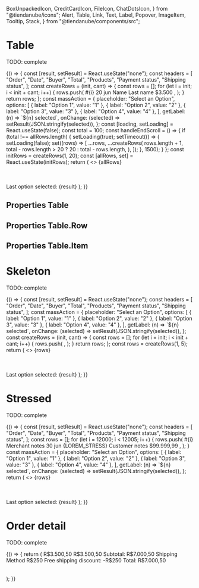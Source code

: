   BoxUnpackedIcon,
  CreditCardIcon,
  FileIcon,
  ChatDotsIcon,
} from "@tiendanube/icons";
  Alert,
  Table,
  Link,
  Text,
  Label,
  Popover,
  ImageItem,
  Tooltip,
  Stack,
} from "@tiendanube/components/src";



<Meta title="Components/Table" component={Table} />

# Table

TODO: complete

<Preview>
  <Story name="default" decorators={[withKnobs, withA11y]}>
    {() => {
      const [result, setResult] = React.useState("none");
      const headers = [
        "Order",
        "Date",
        "Buyer",
        "Total",
        "Products",
        "Payment status",
        "Shipping status",
      ];
      const createRows = (init, cant) => {
        const rows = [];
        for (let i = init; i < init + cant; i++) {
          rows.push(
            <Table.Row key={i} grayed={boolean("grayed rows", false)}>
              <Table.Item rowTitle width={60}>
                <Link
                  key="1"
                  href="https://www.tiendanube.com/"
                  target="_self"
                  appearance="primary"
                >
                  #{i}
                </Link>
              </Table.Item>
              <Table.Item alignRight width={40}>
                <Text key="2">20 jun</Text>
              </Table.Item>
              <Table.Item width={60} trimText>
                <Text key="3">Name Last name</Text>
              </Table.Item>
              <Table.Item width={40} alignRight>
                <Text key="4">$3.500</Text>
              </Table.Item>
              <Table.Item width={100}>
                <Popover
                  key="5"
                  name={i}
                  label="6 products"
                  title={`Order #${i}`}
                >
                  <ImageItem
                    thumbnail="https://images.unsplash.com/photo-1525966222134-fcfa99b8ae77?ixlib=rb-1.2.1&ixid=eyJhcHBfaWQiOjEyMDd9&auto=format&fit=crop&w=943&q=80"
                    link="Product"
                    linkTo="https://www.tiendanube.com/"
                    subtitle="Variant"
                    description="1 x $3.500"
                  />
                  <ImageItem
                    thumbnail="https://images.unsplash.com/photo-1525966222134-fcfa99b8ae77?ixlib=rb-1.2.1&ixid=eyJhcHBfaWQiOjEyMDd9&auto=format&fit=crop&w=943&q=80"
                    link="Product"
                    linkTo="https://www.tiendanube.com/"
                    subtitle="Variant"
                    description="2 x $3.500"
                  />
                  <ImageItem
                    thumbnail="https://images.unsplash.com/photo-1525966222134-fcfa99b8ae77?ixlib=rb-1.2.1&ixid=eyJhcHBfaWQiOjEyMDd9&auto=format&fit=crop&w=943&q=80"
                    link="Product"
                    linkTo="https://www.tiendanube.com/"
                    subtitle="Variant"
                    description="3 x $3.500"
                  />
                </Popover>
              </Table.Item>
              <Table.Item width="auto" extraPadding>
                <Label
                  id="payment-status"
                  icon={CreditCardIcon}
                  label="Awaiting payment"
                  appearance="warning"
                />
              </Table.Item>
              <Table.Item width="auto" extraPadding>
                <Label
                  id="shipping-status"
                  icon={BoxUnpackedIcon}
                  label="Unpacked"
                  appearance="secondary"
                />
              </Table.Item>
            </Table.Row>,
          );
        }
        return rows;
      };
      const massAction = {
        placeholder: "Select an Option",
        options: [
          { label: "Option 1", value: "1" },
          { label: "Option 2", value: "2" },
          { label: "Option 3", value: "3" },
          { label: "Option 4", value: "4" },
        ],
        getLabel: (n) => `${n} selected`,
        onChange: (selected) => setResult(JSON.stringify(selected)),
      };
      const [loading, setLoading] = React.useState(false);
      const total = 100;
      const handleEndScroll = () => {
        if (total !== allRows.length) {
          setLoading(true);
          setTimeout(() => {
            setLoading(false);
            set((rows) => [
              ...rows,
              ...createRows(
                rows.length + 1,
                total - rows.length > 20 ? 20 : total - rows.length,
              ),
            ]);
          }, 1500);
        }
      };
      const initRows = createRows(1, 20);
      const [allRows, set] = React.useState(initRows);
      return (
        <>
          <Table
            headers={boolean("headers", true) ? headers : null}
            massAction={boolean("massAction", true) ? massAction : null}
            ruled={boolean("ruled", true)}
            editMode={boolean("editMode", false)}
            spacing={select("spacing", ["base", "tight"])}
            marginEndScroll={2}
            onEndScroll={handleEndScroll}
            loading={loading}
          >
            {allRows}
          </Table>
          <br />
          <Alert show>Last option selected: {result}</Alert>
        </>
      );
    }}
  </Story>
</Preview>

## Properties Table

<Props of={Table} />

## Properties Table.Row

<Props of={Table.Row.type} />

## Properties Table.Item

<Props of={Table.Item.type} />

# Skeleton

TODO: complete

<Preview>
  <Story name="skeleton" decorators={[withKnobs, withA11y]}>
    {() => {
      const [result, setResult] = React.useState("none");
      const headers = [
        "Order",
        "Date",
        "Buyer",
        "Total",
        "Products",
        "Payment status",
        "Shipping status",
      ];
      const massAction = {
        placeholder: "Select an Option",
        options: [
          { label: "Option 1", value: "1" },
          { label: "Option 2", value: "2" },
          { label: "Option 3", value: "3" },
          { label: "Option 4", value: "4" },
        ],
        getLabel: (n) => `${n} selected`,
        onChange: (selected) => setResult(JSON.stringify(selected)),
      };
      const createRows = (init, cant) => {
        const rows = [];
        for (let i = init; i < init + cant; i++) {
          rows.push(
            <Table.Row key={i}>
              <Table.Item rowTitle width={60}>
                <Link.Skeleton />
              </Table.Item>
              <Table.Item alignRight width={40}>
                <Text.Skeleton />
              </Table.Item>
              <Table.Item width={60} trimText>
                <Text.Skeleton />
              </Table.Item>
              <Table.Item width={40} alignRight>
                <Text.Skeleton />
              </Table.Item>
              <Table.Item width={100}>
                <Popover.Skeleton />
              </Table.Item>
              <Table.Item width="auto" extraPadding>
                <Label.Skeleton />
              </Table.Item>
              <Table.Item width="auto" extraPadding>
                <Label.Skeleton />
              </Table.Item>
            </Table.Row>,
          );
        }
        return rows;
      };
      const rows = createRows(1, 5);
      return (
        <>
          <Table
            headers={headers}
            ruled
            skeleton
            editMode
            massAction={massAction}
          >
            {rows}
          </Table>
          <br />
          <Alert show>Last option selected: {result}</Alert>
        </>
      );
    }}
  </Story>
</Preview>

# Stressed

TODO: complete

<Preview>
  <Story name="stressed" decorators={[withKnobs, withA11y]}>
    {() => {
      const [result, setResult] = React.useState("none");
      const headers = [
        "Order",
        "Date",
        "Buyer",
        "Total",
        "Products",
        "Payment status",
        "Shipping status",
      ];
      const rows = [];
      for (let i = 12000; i < 12005; i++) {
        rows.push(
          <Table.Row key={i}>
            <Table.Item width={60} rowTitle>
              <Stack spacing="tight">
                <Stack.Item>
                  <Link
                    key="1"
                    href="https://www.tiendanube.com/"
                    target="_self"
                    appearance="primary"
                  >
                    #{i}
                  </Link>
                </Stack.Item>
                <Stack.Item>
                  <Tooltip
                    name="merchant-notes"
                    labelIcon={FileIcon}
                    labelText="Merchant notes"
                  >
                    <Text>Merchant notes</Text>
                  </Tooltip>
                </Stack.Item>
              </Stack>
            </Table.Item>
            <Table.Item width={40} alignRight>
              <Text key="2">30 jun</Text>
            </Table.Item>
            <Table.Item width={60} trimText>
              <Stack spacing="tight" align="flex-start">
                <Stack.Item fill>
                  <Text key="3">{LOREM_STRESS}</Text>
                </Stack.Item>
                <Stack.Item>
                  <Tooltip
                    name="customer-notes"
                    labelIcon={ChatDotsIcon}
                    labelText="Customer notes"
                  >
                    <Text>Customer notes</Text>
                  </Tooltip>
                </Stack.Item>
              </Stack>
            </Table.Item>
            <Table.Item width={40} alignRight>
              <Text key="4">$99.999,99</Text>
            </Table.Item>
            <Table.Item width={100}>
              <Popover
                key="5"
                name={i}
                label="20 products"
                title={`Order #${i}`}
              >
                <ImageItem
                  thumbnail="https://images.unsplash.com/photo-1525966222134-fcfa99b8ae77?ixlib=rb-1.2.1&ixid=eyJhcHBfaWQiOjEyMDd9&auto=format&fit=crop&w=943&q=80"
                  link={LOREM_STRESS}
                  linkTo="https://www.tiendanube.com/"
                  subtitle={LOREM_STRESS}
                  description="1 x $3.500"
                />
                <ImageItem
                  thumbnail="https://images.unsplash.com/photo-1525966222134-fcfa99b8ae77?ixlib=rb-1.2.1&ixid=eyJhcHBfaWQiOjEyMDd9&auto=format&fit=crop&w=943&q=80"
                  link={LOREM_STRESS}
                  linkTo="https://www.tiendanube.com/"
                  subtitle={LOREM_STRESS}
                  description="2 x $3.500"
                />
                <ImageItem
                  thumbnail="https://images.unsplash.com/photo-1525966222134-fcfa99b8ae77?ixlib=rb-1.2.1&ixid=eyJhcHBfaWQiOjEyMDd9&auto=format&fit=crop&w=943&q=80"
                  link={LOREM_STRESS}
                  linkTo="https://www.tiendanube.com/"
                  subtitle={LOREM_STRESS}
                  description="3 x $3.500"
                />
              </Popover>
            </Table.Item>
            <Table.Item width="auto" extraPadding>
              <Label
                id="payment-status"
                icon={CreditCardIcon}
                label="Awaiting payment"
                appearance="warning"
              />
            </Table.Item>
            <Table.Item width="auto" extraPadding>
              <Label
                id="shipping-status"
                icon={BoxUnpackedIcon}
                label="Unpacked"
                appearance="secondary"
              />
            </Table.Item>
          </Table.Row>,
        );
      }
      const massAction = {
        placeholder: "Select an Option",
        options: [
          { label: "Option 1", value: "1" },
          { label: "Option 2", value: "2" },
          { label: "Option 3", value: "3" },
          { label: "Option 4", value: "4" },
        ],
        getLabel: (n) => `${n} selected`,
        onChange: (selected) => setResult(JSON.stringify(selected)),
      };
      return (
        <>
          <Table headers={headers} massAction={massAction}>
            {rows}
          </Table>
          <br />
          <Alert show>Last option selected: {result}</Alert>
        </>
      );
    }}
  </Story>
</Preview>

# Order detail

TODO: complete

<Preview>
  <Story name="order detail" decorators={[withKnobs, withA11y]}>
    {() => {
      return (
        <Table ruled={false} spacing="tight">
          <Table.Row>
            <Table.Item width={70}>
              <ImageItem
                thumbnail="https://images.unsplash.com/photo-1525966222134-fcfa99b8ae77?ixlib=rb-1.2.1&ixid=eyJhcHBfaWQiOjEyMDd9&auto=format&fit=crop&w=943&q=80"
                link={text("link", "Product with a very long name")}
                linkTo={text("linkTo", "https://www.tiendanube.com/")}
                subtitle={text("subtitle", "Variant")}
                description={text("description", "1 x $3.500")}
              />
            </Table.Item>
            <Table.Item width={30}>
              <Text block textAlign="right">
                R$3.500,50
              </Text>
            </Table.Item>
          </Table.Row>
          <Table.Row>
            <Table.Item width={70}>
              <ImageItem
                thumbnail="https://images.unsplash.com/photo-1525966222134-fcfa99b8ae77?ixlib=rb-1.2.1&ixid=eyJhcHBfaWQiOjEyMDd9&auto=format&fit=crop&w=943&q=80"
                link={text("link", "Product with a very long name")}
                linkTo={text("linkTo", "https://www.tiendanube.com/")}
                subtitle={text("subtitle", "Variant")}
                description={text("description", "1 x $3.500")}
              />
            </Table.Item>
            <Table.Item width={30}>
              <Text block textAlign="right">
                R$3.500,50
              </Text>
            </Table.Item>
          </Table.Row>
          <Table.Row grayed>
            <Table.Item width={70}>
              <Text>Subtotal:</Text>
            </Table.Item>
            <Table.Item width={30}>
              <Text block textAlign="right">
                R$7.000,50
              </Text>
            </Table.Item>
          </Table.Row>
          <Table.Row>
            <Table.Item width={70}>
              <Text>Shipping Method</Text>
            </Table.Item>
            <Table.Item width={30}>
              <Text block textAlign="right">
                R$250
              </Text>
            </Table.Item>
          </Table.Row>
          <Table.Row>
            <Table.Item width={70}>
              <Text>Free shipping discount:</Text>
            </Table.Item>
            <Table.Item width={30}>
              <Text appearance="danger" block textAlign="right">
                -R$250
              </Text>
            </Table.Item>
          </Table.Row>
          <Table.Row grayed>
            <Table.Item width={70}>
              <Text bold>Total:</Text>
            </Table.Item>
            <Table.Item width={30}>
              <Text bold block textAlign="right">
                R$7.000,50
              </Text>
            </Table.Item>
          </Table.Row>
        </Table>
      );
    }}
  </Story>
</Preview>
